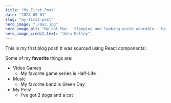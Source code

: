 ```yaml
---
title: "My First Post"
date: "2024-05-01"
slug: "my-first-post"
hero_image: "./mac.jpg"
hero_image_alt: "My cat Mac.  Sleeping and looking quite adorable.  He is light orange with subtle stripes in his fur"
hero_image_credit_text: "John Kelley"
---
```


This is my first blog post! It was sourced using React components!.

Some of my **favorite** things are:

* Video Games
    * My favorite game series is Half-Life
* Music
    * My favorite band is Green Day
* My Pets!
    * I've got 2 dogs and a cat

